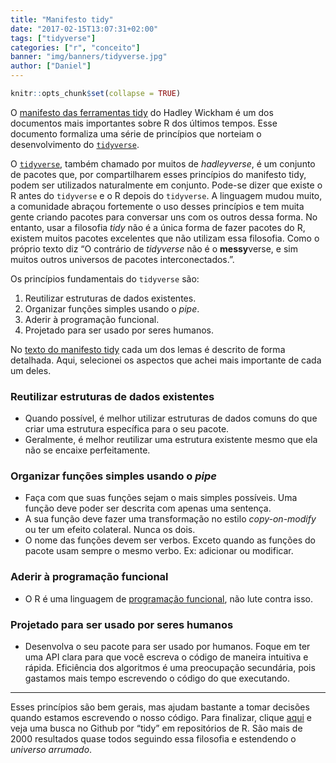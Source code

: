 ```yaml
---
title: "Manifesto tidy"
date: "2017-02-15T13:07:31+02:00"
tags: ["tidyverse"]
categories: ["r", "conceito"]
banner: "img/banners/tidyverse.jpg"
author: ["Daniel"]
---
```


```r
knitr::opts_chunk$set(collapse = TRUE)
```

O [manifesto das ferramentas tidy](https://cran.r-project.org/web/packages/tidyverse/vignettes/manifesto.html) 
do Hadley Wickham é um dos documentos mais importantes sobre R dos últimos tempos. 
Esse documento formaliza uma série de princípios que norteiam o desenvolvimento do
[`tidyverse`](http://tidyverse.org/).

O [`tidyverse`](http://tidyverse.org/), também chamado por muitos de *hadleyverse*, 
é um conjunto de pacotes que, por compartilharem esses princípios do manifesto tidy, 
podem ser utilizados naturalmente em conjunto. Pode-se dizer que existe o R antes do 
`tidyverse` e o R depois do `tidyverse`. A linguagem mudou muito, a comunidade abraçou
fortemente o uso desses princípios e tem muita gente criando pacotes para conversar
uns com os outros dessa forma. No entanto, usar a filosofia *tidy* não é a única forma 
de fazer pacotes do R, existem muitos pacotes excelentes que não utilizam essa filosofia. 
Como o próprio texto diz "O contrário de *tidyverse* não é o **messy**verse, e sim muitos outros universos de pacotes interconectados.".

Os princípios fundamentais do `tidyverse` são:

1. Reutilizar estruturas de dados existentes.
2. Organizar funções simples usando o *pipe*.
3. Aderir à programação funcional.
4. Projetado para ser usado por seres humanos.

No [texto do manifesto tidy](https://cran.r-project.org/web/packages/tidyverse/vignettes/manifesto.html)
cada um dos lemas é descrito de forma detalhada. Aqui, selecionei os aspectos que
achei mais importante de cada um deles.

### Reutilizar estruturas de dados existentes

* Quando possível, é melhor utilizar estruturas de dados comuns do que criar uma 
estrutura específica para o seu pacote.
* Geralmente, é melhor reutilizar uma estrutura existente mesmo que ela não se 
encaixe perfeitamente.

### Organizar funções simples usando o *pipe*

* Faça com que suas funções sejam o mais simples possíveis. Uma função deve poder
ser descrita com apenas uma sentença.
* A sua função deve fazer uma transformação no estilo *copy-on-modify* ou ter um
efeito colateral. Nunca os dois.
* O nome das funções devem ser verbos. Exceto quando as funções do pacote usam sempre
o mesmo verbo. Ex: adicionar ou modificar.

### Aderir à programação funcional

* O R é uma linguagem de [programação funcional](https://pt.wikipedia.org/wiki/Programa%C3%A7%C3%A3o_funcional), não lute contra
isso.

### Projetado para ser usado por seres humanos

* Desenvolva o seu pacote para ser usado por humanos. Foque em ter uma API clara 
para que você escreva o código de maneira intuitiva e rápida. Eficiência dos 
algoritmos é uma preocupação secundária, pois gastamos mais tempo escrevendo o código
do que executando.

------------

Esses princípios são bem gerais, mas ajudam bastante a tomar decisões quando 
estamos escrevendo o nosso código. Para finalizar, clique [aqui](https://github.com/search?utf8=%E2%9C%93&q=tidy+language%3Ar) 
e veja uma busca no Github por "tidy" em repositórios de R. São mais de 2000 resultados
quase todos seguindo essa filosofia e estendendo o *universo arrumado*.

